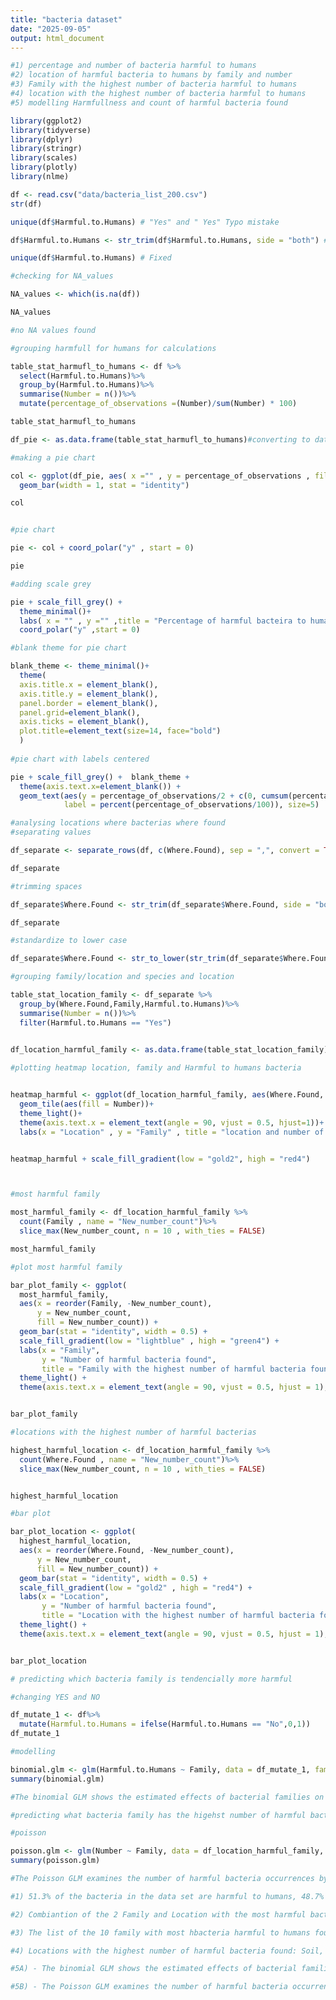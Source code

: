 ---
title: "bacteria dataset"
date: "2025-09-05"
output: html_document
---

```{r questions}

#1) percentage and number of bacteria harmful to humans 
#2) location of harmful bacteria to humans by family and number
#3) Family with the highest number of bacteria harmful to humans
#4) location with the highest number of bacteria harmful to humans
#5) modelling Harmfullness and count of harmful bacteria found

```




```{r libray, include=FALSE}

library(ggplot2)
library(tidyverse)
library(dplyr)
library(stringr)
library(scales)
library(plotly)
library(nlme)

```


```{r import data, include=FALSE}

df <- read.csv("data/bacteria_list_200.csv")
str(df) 

unique(df$Harmful.to.Humans) # "Yes" and " Yes" Typo mistake

df$Harmful.to.Humans <- str_trim(df$Harmful.to.Humans, side = "both") #deleting space

unique(df$Harmful.to.Humans) # Fixed
```


```{r Navalues , include=TRUE}
#checking for NA_values

NA_values <- which(is.na(df))

NA_values

#no NA values found 
```


```{r groupings , include=TRUE}
#grouping harmfull for humans for calculations 

table_stat_harmufl_to_humans <- df %>%
  select(Harmful.to.Humans)%>%
  group_by(Harmful.to.Humans)%>%
  summarise(Number = n())%>%
  mutate(percentage_of_observations =(Number)/sum(Number) * 100)

table_stat_harmufl_to_humans

df_pie <- as.data.frame(table_stat_harmufl_to_humans)#converting to dataframe


```



```{r piechart}
#making a pie chart

col <- ggplot(df_pie, aes( x ="" , y = percentage_of_observations , fill = Harmful.to.Humans))+
  geom_bar(width = 1, stat = "identity")

col


#pie chart 

pie <- col + coord_polar("y" , start = 0)

pie

#adding scale grey

pie + scale_fill_grey() +
  theme_minimal()+
  labs( x = "" , y ="" ,title = "Percentage of harmful bacteira to humans")+
  coord_polar("y" ,start = 0)

#blank theme for pie chart 

blank_theme <- theme_minimal()+
  theme(
  axis.title.x = element_blank(),
  axis.title.y = element_blank(),
  panel.border = element_blank(),
  panel.grid=element_blank(),
  axis.ticks = element_blank(),
  plot.title=element_text(size=14, face="bold")
  )
    
#pie chart with labels centered

pie + scale_fill_grey() +  blank_theme +
  theme(axis.text.x=element_blank()) +
  geom_text(aes(y = percentage_of_observations/2 + c(0, cumsum(percentage_of_observations)[-length(percentage_of_observations)]), 
            label = percent(percentage_of_observations/100)), size=5)
```


```{r}
#analysing locations where bacterias where found
#separating values 

df_separate <- separate_rows(df, c(Where.Found), sep = ",", convert = TRUE)

df_separate

#trimming spaces

df_separate$Where.Found <- str_trim(df_separate$Where.Found, side = "both") 

df_separate

#standardize to lower case 

df_separate$Where.Found <- str_to_lower(str_trim(df_separate$Where.Found))

```



```{r}
#grouping family/location and species and location 

table_stat_location_family <- df_separate %>%
  group_by(Where.Found,Family,Harmful.to.Humans)%>%
  summarise(Number = n())%>%
  filter(Harmful.to.Humans == "Yes")
  

df_location_harmful_family <- as.data.frame(table_stat_location_family)


```



```{r}
#plotting heatmap location, family and Harmful to humans bacteria


heatmap_harmful <- ggplot(df_location_harmful_family, aes(Where.Found, Family)) + 
  geom_tile(aes(fill = Number))+
  theme_light()+
  theme(axis.text.x = element_text(angle = 90, vjust = 0.5, hjust=1))+
  labs(x = "Location" , y = "Family" , title = "location and number of bacteria's family harmful to humans")


heatmap_harmful + scale_fill_gradient(low = "gold2", high = "red4")        




```


```{r}
#most harmful family 

most_harmful_family <- df_location_harmful_family %>%
  count(Family , name = "New_number_count")%>%
  slice_max(New_number_count, n = 10 , with_ties = FALSE)

most_harmful_family

#plot most harmful family

bar_plot_family <- ggplot(
  most_harmful_family, 
  aes(x = reorder(Family, -New_number_count), 
      y = New_number_count, 
      fill = New_number_count)) +
  geom_bar(stat = "identity", width = 0.5) +
  scale_fill_gradient(low = "lightblue" , high = "green4") +
  labs(x = "Family", 
       y = "Number of harmful bacteria found", 
       title = "Family with the highest number of harmful bacteria found") +
  theme_light() +
  theme(axis.text.x = element_text(angle = 90, vjust = 0.5, hjust = 1), legend.position = "none")


bar_plot_family
```


```{r}

#locations with the highest number of harmful bacterias

highest_harmful_location <- df_location_harmful_family %>%
  count(Where.Found , name = "New_number_count")%>%
  slice_max(New_number_count, n = 10 , with_ties = FALSE)


highest_harmful_location

#bar plot 

bar_plot_location <- ggplot(
  highest_harmful_location, 
  aes(x = reorder(Where.Found, -New_number_count), 
      y = New_number_count, 
      fill = New_number_count)) +
  geom_bar(stat = "identity", width = 0.5) +
  scale_fill_gradient(low = "gold2" , high = "red4") +
  labs(x = "Location", 
       y = "Number of harmful bacteria found", 
       title = "Location with the highest number of harmful bacteria found") +
  theme_light() +
  theme(axis.text.x = element_text(angle = 90, vjust = 0.5, hjust = 1), legend.position = "none")


bar_plot_location

```

```{r}
# predicting which bacteria family is tendencially more harmful

#changing YES and NO

df_mutate_1 <- df%>%
  mutate(Harmful.to.Humans = ifelse(Harmful.to.Humans == "No",0,1))
df_mutate_1

#modelling

binomial.glm <- glm(Harmful.to.Humans ~ Family, data = df_mutate_1, family = binomial)
summary(binomial.glm)

#The binomial GLM shows the estimated effects of bacterial families on the likelihood of being harmful to humans. Most coefficients are very large or near zero with extremely high standard errors, resulting in non-significant z-values and p-values. This indicates that, with the current dataset, the model cannot reliably predict harmfulness based on family alone. The residual deviance is substantially lower than the null deviance, suggesting some explanatory power, but individual family effects are inconclusive.

#predicting what bacteria family has the higehst number of harmful bacteria found

#poisson

poisson.glm <- glm(Number ~ Family, data = df_location_harmful_family, family = poisson)
summary(poisson.glm)

#The Poisson GLM examines the number of harmful bacteria occurrences by family. Most coefficients are near zero and non-significant, suggesting bacterial family alone does not strongly predict occurrence counts, though the residual deviance is lower than the null deviance.

```



```{r answers}

#1) 51.3% of the bacteria in the data set are harmful to humans, 48.7% are not respectively 97 are harmful and 102 are not

#2) Combiantion of the 2 Family and Location with the most harmful bacteria to humans in order: Enterobacteriaceae x intestinal tract, Coxiellaceae x infected animals,  

#3) The list of the 10 family with most hbacteria harmful to humans found are the following: Enterobacteriaceae, Flavobacteriaceae, Neisserieaceae, Streptococcaceae, Alcaligenaceae, Burkholderiaceae, Clostridiaceae, Pasteurellaceae, Xanthomonadaceae, Campylobacteraceae

#4) Locations with the highest number of harmful bacteria found: Soil, water, human clinical samples, respiratory tract, human skin, plants, fish, human oral cavity, human urogenital tract, infected animals

#5A) - The binomial GLM shows the estimated effects of bacterial families on the likelihood of being harmful to humans. Most coefficients are very large or near zero with extremely high standard errors, resulting in non-significant z-values and p-values. This indicates that, with the current dataset, the model cannot reliably predict harmfulness based on family alone. The residual deviance is substantially lower than the null deviance, suggesting some explanatory power, but individual family effects are inconclusive.

#5B) - The Poisson GLM examines the number of harmful bacteria occurrences by family. Most coefficients are near zero and non-significant, suggesting bacterial family alone does not strongly predict occurrence counts, though the residual deviance is lower than the null deviance.


```


